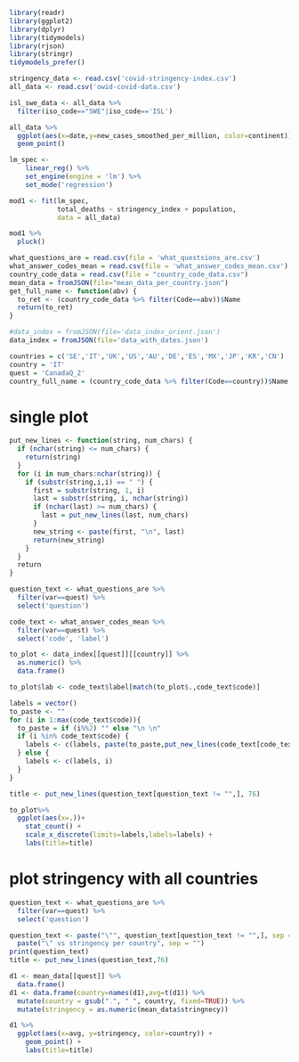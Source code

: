 ```r
library(readr)
library(ggplot2)
library(dplyr)
library(tidymodels)
library(rjson)
library(stringr)
tidymodels_prefer()
```

```r
stringency_data <- read.csv('covid-stringency-index.csv')
all_data <- read.csv('owid-covid-data.csv')
```

```r
isl_swe_data <- all_data %>%
  filter(iso_code=="SWE"|iso_code=='ISL')
```

```r
all_data %>%
  ggplot(aes(x=date,y=new_cases_smoothed_per_million, color=continent)) +
  geom_point()
```

```r
lm_spec <-
    linear_reg() %>% 
    set_engine(engine = 'lm') %>% 
    set_mode('regression')
```

```r
mod1 <- fit(lm_spec,
            total_deaths ~ stringency_index + population, 
            data = all_data)

mod1 %>%
  pluck()
```

```r
what_questions_are = read.csv(file = 'what_questsions_are.csv')
what_answer_codes_mean = read.csv(file = 'what_answer_codes_mean.csv')
country_code_data = read.csv(file = "country_code_data.csv")
mean_data = fromJSON(file="mean_data_per_country.json")
get_full_name <- function(abv) {
  to_ret <- (country_code_data %>% filter(Code==abv))$Name
  return(to_ret)
}
```

```r
#data_index = fromJSON(file='data_index_orient.json')
data_index = fromJSON(file='data_with_dates.json')
```

```r
countries = c('SE','IT','UK','US','AU','DE','ES','MX','JP','KR','CN')
country = 'IT'
quest = 'CanadaQ_2'
country_full_name = (country_code_data %>% filter(Code==country))$Name
```

# single plot
```r

put_new_lines <- function(string, num_chars) {
  if (nchar(string) <= num_chars) {
    return(string)
  }
  for (i in num_chars:nchar(string)) {
    if (substr(string,i,i) == " ") {
      first = substr(string, 1, i)
      last = substr(string, i, nchar(string))
      if (nchar(last) >= num_chars) {
        last = put_new_lines(last, num_chars)
      }
      new_string <- paste(first, "\n", last)
      return(new_string)
    }
  }
  return
}

question_text <- what_questions_are %>%
  filter(var==quest) %>%
  select('question')

code_text <- what_answer_codes_mean %>%
  filter(var==quest) %>%
  select('code', 'label')

to_plot <- data_index[[quest]][[country]] %>%
  as.numeric() %>%
  data.frame()

to_plot$lab <- code_text$label[match(to_plot$.,code_text$code)]

labels = vector()
to_paste <- ""
for (i in 1:max(code_text$code)){
  to_paste = if (i%%2) "" else "\n \n"
  if (i %in% code_text$code) {
    labels <- c(labels, paste(to_paste,put_new_lines(code_text[code_text$code==i,]$label,13)))
  } else {
    labels <- c(labels, i)
  }
}

title <- put_new_lines(question_text[question_text != "",], 76)

to_plot%>%
  ggplot(aes(x=.))+
    stat_count() +
    scale_x_discrete(limits=labels,labels=labels) +
    labs(title=title)
```

# plot stringency with all countries
```r
question_text <- what_questions_are %>%
  filter(var==quest) %>%
  select('question')

question_text <- paste("\"", question_text[question_text != "",], sep = "") %>%
  paste("\" vs stringency per country", sep = "")
print(question_text)
title <- put_new_lines(question_text,76)

d1 <- mean_data[[quest]] %>%
  data.frame()
d1 <- data.frame(country=names(d1),avg=t(d1)) %>%
  mutate(country = gsub(".", " ", country, fixed=TRUE)) %>%
  mutate(stringency = as.numeric(mean_data$stringnecy))

d1 %>%
  ggplot(aes(x=avg, y=stringency, color=country)) +
    geom_point() +
    labs(title=title)
```


